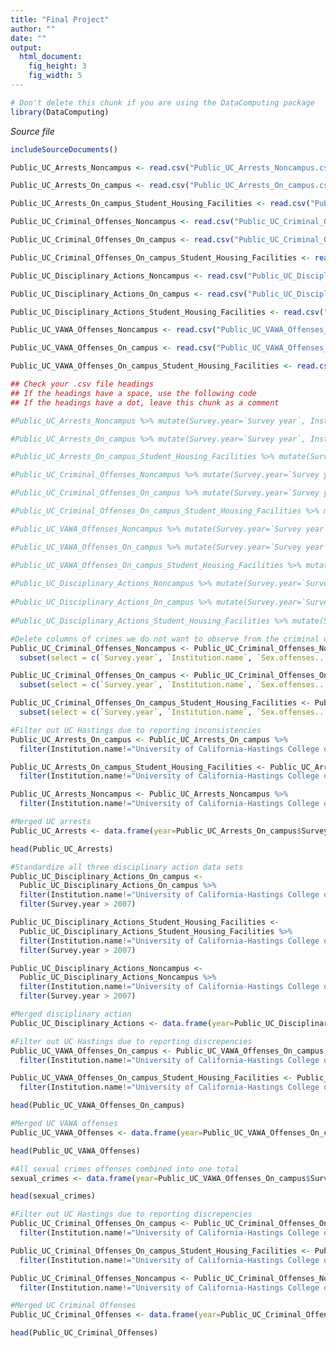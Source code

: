 ---
title: "Final Project"
author: ""
date: ""
output: 
  html_document:
    fig_height: 3
    fig_width: 5
---
<!-- Don't edit in between this line and the one below -->
```{r include=FALSE}
# Don't delete this chunk if you are using the DataComputing package
library(DataComputing)
```
*Source file* 
```{r, results='asis', echo=FALSE}
includeSourceDocuments()
```
<!-- Don't edit the material above this line -->

```{r}
Public_UC_Arrests_Noncampus <- read.csv("Public_UC_Arrests_Noncampus.csv")

Public_UC_Arrests_On_campus <- read.csv("Public_UC_Arrests_On_campus.csv")

Public_UC_Arrests_On_campus_Student_Housing_Facilities <- read.csv("Public_UC_Arrests_On_campus_Student_Housing_Facilities.csv")

Public_UC_Criminal_Offenses_Noncampus <- read.csv("Public_UC_Criminal_Offenses_Noncampus.csv")

Public_UC_Criminal_Offenses_On_campus <- read.csv("Public_UC_Criminal_Offenses_On_campus.csv")

Public_UC_Criminal_Offenses_On_campus_Student_Housing_Facilities <- read.csv("Public_UC_Criminal_Offenses_On_campus_Student_Housing_Facilities.csv")

Public_UC_Disciplinary_Actions_Noncampus <- read.csv("Public_UC_Disciplinary_Actions_Noncampus.csv")

Public_UC_Disciplinary_Actions_On_campus <- read.csv("Public_UC_Disciplinary_Actions_On_campus.csv")

Public_UC_Disciplinary_Actions_Student_Housing_Facilities <- read.csv("Public_UC_Disciplinary_Actions_Student_Housing_Facilities.csv")

Public_UC_VAWA_Offenses_Noncampus <- read.csv("Public_UC_VAWA_Offenses_Noncampus.csv")

Public_UC_VAWA_Offenses_On_campus <- read.csv("Public_UC_VAWA_Offenses_On_campus.csv")

Public_UC_VAWA_Offenses_On_campus_Student_Housing_Facilities <- read.csv("Public_UC_VAWA_Offenses_On_campus_Student_Housing_Facilities.csv")
```

```{r}
## Check your .csv file headings
## If the headings have a space, use the following code
## If the headings have a dot, leave this chunk as a comment

#Public_UC_Arrests_Noncampus %>% mutate(Survey.year=`Survey year`, Institution.name=`Institution name`, Institution.size=`Institution Size`, Illegal.weapons.possession=`Illegal weapons possession`, Drug.law.violations=`Drug law violations`, Liquor.law.violations=`Liquor law violations`)

#Public_UC_Arrests_On_campus %>% mutate(Survey.year=`Survey year`, Institution.name=`Institution name`, Institution.size=`Institution Size`, Illegal.weapons.possession=`Illegal weapons possession`, Drug.law.violations=`Drug law violations`, Liquor.law.violations=`Liquor law violations`)

#Public_UC_Arrests_On_campus_Student_Housing_Facilities %>% mutate(Survey.year=`Survey year`, Institution.name=`Institution name`, Institution.size=`Institution Size`, Illegal.weapons.possession=`Illegal weapons possession`, Drug.law.violations=`Drug law violations`, Liquor.law.violations=`Liquor law violations`)

#Public_UC_Criminal_Offenses_Noncampus %>% mutate(Survey.year=`Survey year`, Institution.name=`Institution name`, Sex.offenses...Forcible=`Sex offenses - Forcible`, Aggravated.assault=`Aggravated assault`, Motor.vehicle.theft=`Motor vehicle theft`)

#Public_UC_Criminal_Offenses_On_campus %>% mutate(Survey.year=`Survey year`, Institution.name=`Institution name`, Sex.offenses...Forcible=`Sex offenses - Forcible`, Aggravated.assault=`Aggravated assault`, Motor.vehicle.theft=`Motor vehicle theft`)

#Public_UC_Criminal_Offenses_On_campus_Student_Housing_Facilities %>% mutate(Survey.year=`Survey year`, Institution.name=`Institution name`, Sex.offenses...Forcible=`Sex offenses - Forcible`, Aggravated.assault=`Aggravated assault`, Motor.vehicle.theft=`Motor vehicle theft`)

#Public_UC_VAWA_Offenses_Noncampus %>% mutate(Survey.year=`Survey year`, Institution.name=`Institution name`, Institution.size=`Institution Size`, Domestic.violence=`Domestic violence`, Dating.violence=`Dating violence`)

#Public_UC_VAWA_Offenses_On_campus %>% mutate(Survey.year=`Survey year`, Institution.name=`Institution name`, Institution.size=`Institution Size`, Domestic.violence=`Domestic violence`, Dating.violence=`Dating violence`)

#Public_UC_VAWA_Offenses_On_campus_Student_Housing_Facilities %>% mutate(Survey.year=`Survey year`, Institution.name=`Institution name`, Institution.size=`Institution Size`, Domestic.violence=`Domestic violence`, Dating.violence=`Dating violence`)
 
#Public_UC_Disciplinary_Actions_Noncampus %>% mutate(Survey.year=`Survey year`, Institution.name=`Institution name`, Institution.size=`Institution Size`, Illegal.weapons.possession=`Illegal weapons possession`, Drug.law.violations=`Drug law violations`, Liquor.law.violations=`Liquor law violations`)
 
#Public_UC_Disciplinary_Actions_On_campus %>% mutate(Survey.year=`Survey year`, Institution.name=`Institution name`, Institution.size=`Institution Size`, Illegal.weapons.possession=`Illegal weapons possession`, Drug.law.violations=`Drug law violations`, Liquor.law.violations=`Liquor law violations`)
 
#Public_UC_Disciplinary_Actions_Student_Housing_Facilities %>% mutate(Survey.year=`Survey year`, Institution.name=`Institution name`, Institution.size=`Institution Size`, Illegal.weapons.possession=`Illegal weapons possession`, Drug.law.violations=`Drug law violations`, Liquor.law.violations=`Liquor law violations`)
```

```{r}
#Delete columns of crimes we do not want to observe from the criminal offenses data
Public_UC_Criminal_Offenses_Noncampus <- Public_UC_Criminal_Offenses_Noncampus %>%
  subset(select = c(`Survey.year`, `Institution.name`, `Sex.offenses...Forcible`, Robbery, `Aggravated.assault`, Burglary, `Motor.vehicle.theft`, Arson))

Public_UC_Criminal_Offenses_On_campus <- Public_UC_Criminal_Offenses_On_campus %>%
  subset(select = c(`Survey.year`, `Institution.name`, `Sex.offenses...Forcible`, Robbery, `Aggravated.assault`, Burglary, `Motor.vehicle.theft`, Arson))

Public_UC_Criminal_Offenses_On_campus_Student_Housing_Facilities <- Public_UC_Criminal_Offenses_On_campus_Student_Housing_Facilities %>%
  subset(select = c(`Survey.year`, `Institution.name`, `Sex.offenses...Forcible`, Robbery, `Aggravated.assault`, Burglary, `Motor.vehicle.theft`, Arson))
```

```{r}
#Filter out UC Hastings due to reporting inconsistencies
Public_UC_Arrests_On_campus <- Public_UC_Arrests_On_campus %>%
  filter(Institution.name!="University of California-Hastings College of Law")

Public_UC_Arrests_On_campus_Student_Housing_Facilities <- Public_UC_Arrests_On_campus_Student_Housing_Facilities %>%
  filter(Institution.name!="University of California-Hastings College of Law")

Public_UC_Arrests_Noncampus <- Public_UC_Arrests_Noncampus %>%
  filter(Institution.name!="University of California-Hastings College of Law")
```

```{r}
#Merged UC arrests
Public_UC_Arrests <- data.frame(year=Public_UC_Arrests_On_campus$Survey.year, name=Public_UC_Arrests_On_campus$Institution.name, size=Public_UC_Arrests_On_campus$Institution.Size, weapon_arrest = (Public_UC_Arrests_On_campus$Illegal.weapons.possession + Public_UC_Arrests_On_campus_Student_Housing_Facilities$Illegal.weapons.possession + Public_UC_Arrests_Noncampus$Illegal.weapons.possession)/Public_UC_Arrests_On_campus$Institution.Size, drug_arrest = (Public_UC_Arrests_On_campus$Drug.law.violations + Public_UC_Arrests_On_campus_Student_Housing_Facilities$Illegal.weapons.possession + Public_UC_Arrests_Noncampus$Illegal.weapons.possession)/Public_UC_Arrests_On_campus$Institution.Size, liquor_arrest = (Public_UC_Arrests_On_campus$Liquor.law.violations + Public_UC_Arrests_On_campus_Student_Housing_Facilities$Liquor.law.violations + Public_UC_Arrests_Noncampus$Liquor.law.violations)/Public_UC_Arrests_On_campus$Institution.Size)

head(Public_UC_Arrests)
```

```{r}
#Standardize all three disciplinary action data sets
Public_UC_Disciplinary_Actions_On_campus <-
  Public_UC_Disciplinary_Actions_On_campus %>%
  filter(Institution.name!="University of California-Hastings College of Law") %>%
  filter(Survey.year > 2007)

Public_UC_Disciplinary_Actions_Student_Housing_Facilities <-
  Public_UC_Disciplinary_Actions_Student_Housing_Facilities %>%
  filter(Institution.name!="University of California-Hastings College of Law") %>%
  filter(Survey.year > 2007)

Public_UC_Disciplinary_Actions_Noncampus <-
  Public_UC_Disciplinary_Actions_Noncampus %>%
  filter(Institution.name!="University of California-Hastings College of Law") %>%
  filter(Survey.year > 2007)
```

```{r}
#Merged disciplinary action
Public_UC_Disciplinary_Actions <- data.frame(year=Public_UC_Disciplinary_Actions_On_campus$Survey.year, name=Public_UC_Disciplinary_Actions_On_campus$Institution.name, size=Public_UC_Disciplinary_Actions_On_campus$Institution.Size, weapon_discipline=(Public_UC_Disciplinary_Actions_On_campus$Illegal.weapons.possession+Public_UC_Disciplinary_Actions_Student_Housing_Facilities$Illegal.weapons.possession+Public_UC_Disciplinary_Actions_Noncampus$Illegal.weapons.possession)/Public_UC_Disciplinary_Actions_On_campus$Institution.Size, drug_discipline=(Public_UC_Disciplinary_Actions_On_campus$Drug.law.violations+Public_UC_Disciplinary_Actions_Student_Housing_Facilities$Drug.law.violations+Public_UC_Disciplinary_Actions_Noncampus$Liquor.law.violations)/Public_UC_Disciplinary_Actions_On_campus$Institution.Size, liquor_discipline=(Public_UC_Disciplinary_Actions_On_campus$Liquor.law.violations+Public_UC_Disciplinary_Actions_Student_Housing_Facilities$Liquor.law.violations+Public_UC_Disciplinary_Actions_Noncampus$Liquor.law.violations)/Public_UC_Disciplinary_Actions_On_campus$Institution.Size)
```

```{r}
#Filter out UC Hastings due to reporting discrepencies
Public_UC_VAWA_Offenses_On_campus <- Public_UC_VAWA_Offenses_On_campus %>%
  filter(Institution.name!="University of California-Hastings College of Law")

Public_UC_VAWA_Offenses_On_campus_Student_Housing_Facilities <- Public_UC_VAWA_Offenses_On_campus_Student_Housing_Facilities %>%
  filter(Institution.name!="University of California-Hastings College of Law")
```

```{r}
head(Public_UC_VAWA_Offenses_On_campus)
```

```{r}
#Merged UC VAWA offenses
Public_UC_VAWA_Offenses <- data.frame(year=Public_UC_VAWA_Offenses_On_campus$Survey.year, name=Public_UC_VAWA_Offenses_On_campus$Institution.name, size=Public_UC_VAWA_Offenses_On_campus$Institution.Size, domestic_violence=(Public_UC_VAWA_Offenses_On_campus$Domestic.violence+Public_UC_VAWA_Offenses_On_campus_Student_Housing_Facilities$Domestic.violence+Public_UC_VAWA_Offenses_Noncampus$Domestic.violence)/Public_UC_VAWA_Offenses_On_campus$Institution.Size, dating_violence=(Public_UC_VAWA_Offenses_On_campus$Dating.violence+Public_UC_VAWA_Offenses_On_campus_Student_Housing_Facilities$Dating.violence+Public_UC_VAWA_Offenses_Noncampus$Dating.violence)/Public_UC_VAWA_Offenses_On_campus$Institution.Size, stalking=(Public_UC_VAWA_Offenses_On_campus$Stalking+Public_UC_VAWA_Offenses_On_campus_Student_Housing_Facilities$Stalking+Public_UC_VAWA_Offenses_Noncampus$Stalking)/Public_UC_VAWA_Offenses_On_campus$Institution.Size, rape=(Public_UC_VAWA_Offenses_On_campus$Rape+Public_UC_VAWA_Offenses_On_campus_Student_Housing_Facilities$Rape+Public_UC_VAWA_Offenses_Noncampus$Rape)/Public_UC_VAWA_Offenses_On_campus$Institution.Size, fondling=(Public_UC_VAWA_Offenses_On_campus$Fondling+Public_UC_VAWA_Offenses_On_campus_Student_Housing_Facilities$Fondling+Public_UC_VAWA_Offenses_Noncampus$Fondling)/Public_UC_VAWA_Offenses_On_campus$Institution.Size, statutory_rape=(Public_UC_VAWA_Offenses_On_campus$Statutory.Rape+Public_UC_VAWA_Offenses_On_campus_Student_Housing_Facilities$Statutory.Rape+Public_UC_VAWA_Offenses_Noncampus$Statutory.Rape)/Public_UC_VAWA_Offenses_On_campus$Institution.Size)

head(Public_UC_VAWA_Offenses)
```

```{r}
#All sexual crimes offenses combined into one total
sexual_crimes <- data.frame(year=Public_UC_VAWA_Offenses_On_campus$Survey.year, name=Public_UC_VAWA_Offenses_On_campus$Institution.name, size=Public_UC_VAWA_Offenses_On_campus$Institution.Size, total=Public_UC_VAWA_Offenses$domestic_violence+Public_UC_VAWA_Offenses$dating_violence+Public_UC_VAWA_Offenses$stalking+Public_UC_VAWA_Offenses$rape+Public_UC_VAWA_Offenses$fondling+Public_UC_VAWA_Offenses$statutory_rape)

head(sexual_crimes)
```

```{r}
#Filter out UC Hastings due to reporting discrepencies
Public_UC_Criminal_Offenses_On_campus <- Public_UC_Criminal_Offenses_On_campus %>%
  filter(Institution.name!="University of California-Hastings College of Law")

Public_UC_Criminal_Offenses_On_campus_Student_Housing_Facilities <- Public_UC_Criminal_Offenses_On_campus_Student_Housing_Facilities %>%
  filter(Institution.name!="University of California-Hastings College of Law")

Public_UC_Criminal_Offenses_Noncampus <- Public_UC_Criminal_Offenses_Noncampus %>%
  filter(Institution.name!="University of California-Hastings College of Law")
```

```{r}
#Merged UC Criminal Offenses
Public_UC_Criminal_Offenses <- data.frame(year=Public_UC_Criminal_Offenses_On_campus$Survey.year, name=Public_UC_Criminal_Offenses_On_campus$Institution.name, size=Public_UC_Arrests$size, forcible_sex_offense=(Public_UC_Criminal_Offenses_On_campus$Sex.offenses...Forcible+Public_UC_Criminal_Offenses_On_campus_Student_Housing_Facilities$Sex.offenses...Forcible+Public_UC_Criminal_Offenses_Noncampus$Sex.offenses...Forcible)/Public_UC_Arrests$size, robbery=(Public_UC_Criminal_Offenses_On_campus$Robbery+Public_UC_Criminal_Offenses_On_campus_Student_Housing_Facilities$Robbery+Public_UC_Criminal_Offenses_Noncampus$Robbery)/Public_UC_Arrests$size, aggravated_assault=(Public_UC_Criminal_Offenses_On_campus$Aggravated.assault+Public_UC_Criminal_Offenses_On_campus_Student_Housing_Facilities$Aggravated.assault+Public_UC_Criminal_Offenses_Noncampus$Aggravated.assault)/Public_UC_Arrests$size, burglary=(Public_UC_Criminal_Offenses_On_campus$Burglary+Public_UC_Criminal_Offenses_On_campus_Student_Housing_Facilities$Burglary+Public_UC_Criminal_Offenses_Noncampus$Burglary)/Public_UC_Arrests$size, car_theft=(Public_UC_Criminal_Offenses_On_campus$Motor.vehicle.theft+Public_UC_Criminal_Offenses_On_campus_Student_Housing_Facilities$Motor.vehicle.theft+Public_UC_Criminal_Offenses_Noncampus$Motor.vehicle.theft)/Public_UC_Arrests$size, arson=(Public_UC_Criminal_Offenses_On_campus$Arson+Public_UC_Criminal_Offenses_On_campus_Student_Housing_Facilities$Arson+Public_UC_Criminal_Offenses_Noncampus$Arson)/Public_UC_Arrests$size)

head(Public_UC_Criminal_Offenses)
```
